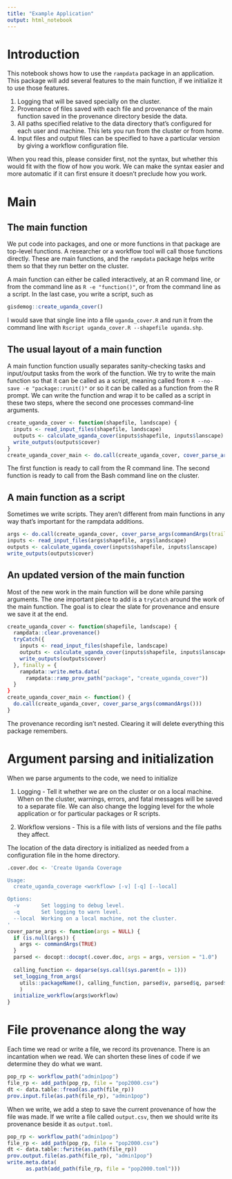```yaml
---
title: "Example Application"
output: html_notebook
---
```


# Introduction

This notebook shows how to use the `rampdata` package in an application.
This package will add several features to the main function, if we
initialize it to use those features.

1. Logging that will be saved specially on the cluster.
2. Provenance of files saved with each file and provenance of
   the main function saved in the provenance directory beside
   the data.
3. All paths specified relative to the data directory that's
   configured for each user and machine. This lets you run from
   the cluster or from home.
4. Input files and output files can be specified to have a
   particular version by giving a workflow configuration file.

When you read this, please consider first, not the syntax,
but whether this would fit with the flow of how you work.
We can make the syntax easier and more automatic if it can first
ensure it doesn't preclude how you work.

# Main

## The main function

We put code into packages, and one or more functions in that package
are top-level functions. A researcher or a workflow tool will call
those functions directly. These are main functions, and the `rampdata`
package helps write them so that they run better on the cluster.

A main function can either be called interactively, at an R command line,
or from the command line as `R -e "function()"`, or from the command line
as a script. In the last case, you write a script, such as
```r
gisdemog::create_uganda_cover()
```
I would save that single line into a file `uganda_cover.R` and run it
from the command line with `Rscript uganda_cover.R --shapefile uganda.shp`.

## The usual layout of a main function

A main function function usually separates sanity-checking tasks
and input/output tasks from the work of the function. We try to
write the main function so that it can be called as a script,
meaning called from `R --no-save -e "package::runit()"` or so
it can be called as a function from the R prompt.
We can write the function and wrap it to be called as a script
in these two steps, where the second one processes command-line
arguments.
```r
create_uganda_cover <- function(shapefile, landscape) {
  inputs <- read_input_files(shapefile, landscape)
  outputs <- calculate_uganda_cover(inputs$shapefile, inputs$lanscape)
  write_outputs(outputs$cover)
}
create_uganda_cover_main <- do.call(create_uganda_cover, cover_parse_args(commandArgs()))
```
The first function is ready to call from the R command line.
The second function is ready to call from the Bash command line
on the cluster.

## A main function as a script

Sometimes we write scripts. They aren't different from main functions
in any way that's important for the rampdata additions.

```r
args <- do.call(create_uganda_cover, cover_parse_args(commandArgs(trailing = TRUE)))
inputs <- read_input_files(args$shapefile, args$landscape)
outputs <- calculate_uganda_cover(inputs$shapefile, inputs$lanscape)
write_outputs(outputs$cover)
```

## An updated version of the main function

Most of the new work in the main function will be done
while parsing arguments. The one important piece to add
is a `tryCatch` around the work of the main function. The goal
is to clear the slate for provenance and ensure we save it at
the end.

```r
create_uganda_cover <- function(shapefile, landscape) {
  rampdata::clear.provenance()
  tryCatch({
    inputs <- read_input_files(shapefile, landscape)
    outputs <- calculate_uganda_cover(inputs$shapefile, inputs$lanscape)
    write_outputs(outputs$cover)
  }, finally = {
    rampdata::write.meta.data(
      rampdata::ramp_prov_path("package", "create_uganda_cover"))
  }
}
create_uganda_cover_main <- function() {
  do.call(create_uganda_cover, cover_parse_args(commandArgs()))
}
```

The provenance recording isn't nested. Clearing it will delete
everything this package remembers.

# Argument parsing and initialization

When we parse arguments to the code, we need to initialize

1. Logging - Tell it whether we are on the cluster or
   on a local machine. When on the cluster, warnings, errors,
   and fatal messages will be saved to a separate file.
   We can also change the logging level for the whole
   application or for particular packages or R scripts.
   
2. Workflow versions - This is a file with lists of versions
   and the file paths they affect.

The location of the data directory is initialized as needed
from a configuration file in the home directory.

```r
.cover.doc <- 'Create Uganda Coverage

Usage:
  create_uganda_coverage <workflow> [-v] [-q] [--local]

Options:
  -v       Set logging to debug level.
  -q       Set logging to warn level.
  --local  Working on a local machine, not the cluster.
'
cover_parse_args <- function(args = NULL) {
  if (is.null(args)) {
    args <- commandArgs(TRUE)
  }
  parsed <- docopt::docopt(.cover.doc, args = args, version = "1.0")
  
  calling_function <- deparse(sys.call(sys.parent(n = 1)))
  set_logging_from_args(
    utils::packageName(), calling_function, parsed$v, parsed$q, parsed$local
    )
  initialize_workflow(args$workflow)
}
```

# File provenance along the way

Each time we read or write a file, we record its provenance.
There is an incantation when we read. We can shorten these lines
of code if we determine they do what we want.
```r
pop_rp <- workflow_path("admin1pop")
file_rp <- add_path(pop_rp, file = "pop2000.csv")
dt <- data.table::fread(as.path(file_rp))
prov.input.file(as.path(file_rp), "admin1pop")
```
When we write, we add a step to save the current provenance
of how the file was made. If we write a file called
`output.csv`, then we should write its provenance beside
it as `output.toml`.
```r
pop_rp <- workflow_path("admin1pop")
file_rp <- add_path(pop_rp, file = "pop2000.csv")
dt <- data.table::fwrite(as.path(file_rp))
prov.output.file(as.path(file_rp), "admin1pop")
write.meta.data(
      as.path(add_path(file_rp, file = "pop2000.toml")))
```
